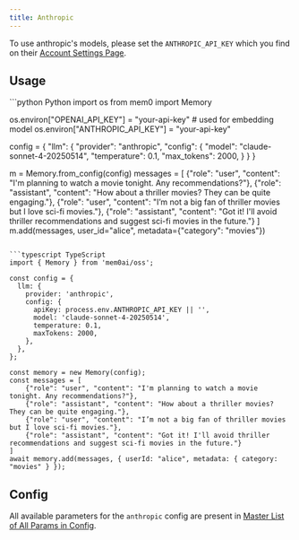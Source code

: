 ---
title: Anthropic
---

<Snippet file="paper-release.mdx" />

To use anthropic's models, please set the `ANTHROPIC_API_KEY` which you find on their [Account Settings Page](https://console.anthropic.com/account/keys).

## Usage

<CodeGroup>
```python Python
import os
from mem0 import Memory

os.environ["OPENAI_API_KEY"] = "your-api-key" # used for embedding model
os.environ["ANTHROPIC_API_KEY"] = "your-api-key"

config = {
    "llm": {
        "provider": "anthropic",
        "config": {
            "model": "claude-sonnet-4-20250514",
            "temperature": 0.1,
            "max_tokens": 2000,
        }
    }
}

m = Memory.from_config(config)
messages = [
    {"role": "user", "content": "I'm planning to watch a movie tonight. Any recommendations?"},
    {"role": "assistant", "content": "How about a thriller movies? They can be quite engaging."},
    {"role": "user", "content": "I’m not a big fan of thriller movies but I love sci-fi movies."},
    {"role": "assistant", "content": "Got it! I'll avoid thriller recommendations and suggest sci-fi movies in the future."}
]
m.add(messages, user_id="alice", metadata={"category": "movies"})
```

```typescript TypeScript
import { Memory } from 'mem0ai/oss';

const config = {
  llm: {
    provider: 'anthropic',
    config: {
      apiKey: process.env.ANTHROPIC_API_KEY || '',
      model: 'claude-sonnet-4-20250514',
      temperature: 0.1,
      maxTokens: 2000,
    },
  },
};

const memory = new Memory(config);
const messages = [
    {"role": "user", "content": "I'm planning to watch a movie tonight. Any recommendations?"},
    {"role": "assistant", "content": "How about a thriller movies? They can be quite engaging."},
    {"role": "user", "content": "I’m not a big fan of thriller movies but I love sci-fi movies."},
    {"role": "assistant", "content": "Got it! I'll avoid thriller recommendations and suggest sci-fi movies in the future."}
]
await memory.add(messages, { userId: "alice", metadata: { category: "movies" } });
```
</CodeGroup>

## Config

All available parameters for the `anthropic` config are present in [Master List of All Params in Config](../config).
